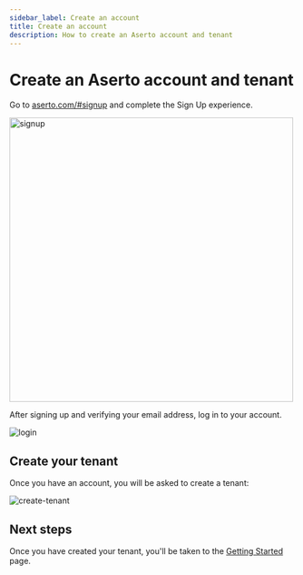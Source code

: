 ```yaml
---
sidebar_label: Create an account
title: Create an account
description: How to create an Aserto account and tenant
---
```


# Create an Aserto account and tenant

Go to [aserto.com/#signup](https://www.aserto.com/#signup) and complete the Sign Up experience.

<img src="/signup.png" alt="signup" width="500px" />

After signing up and verifying your email address, log in to your account.

![login](/login.png)

## Create your tenant

Once you have an account, you will be asked to create a tenant:

![create-tenant](/create-tenant.png)

## Next steps

Once you have created your tenant, you'll be taken to the [Getting Started](/docs/getting-started/first-steps/orientation) page.
